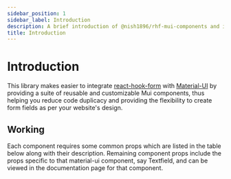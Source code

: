 ```yaml
---
sidebar_position: 1
sidebar_label: Introduction
description: A brief introduction of @nish1896/rhf-mui-components and its use case.
title: Introduction
---
```



# Introduction
This library makes easier to integrate [react-hook-form](https://react-hook-form.com/) with [Material-UI](https://mui.com/material-ui/getting-started/) by providing a suite of reusable and customizable Mui components, thus helping you reduce code duplicacy and providing the flexibility to create form fields as per your website's design.

## Working
Each component requires some common props which are listed in the table
below along with their description. Remaining component props include the props specific to that material-ui component, say Textfield, and can be viewed in the documentation page for that component.

<IntroductionPage />
